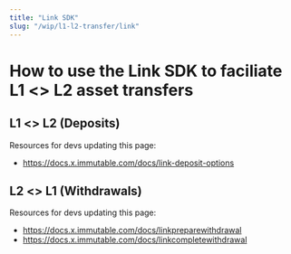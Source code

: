 ```yaml
---
title: "Link SDK"
slug: "/wip/l1-l2-transfer/link"
---
```


# How to use the Link SDK to faciliate L1 <\> L2 asset transfers

## L1 <\> L2 (Deposits)
Resources for devs updating this page:
* https://docs.x.immutable.com/docs/link-deposit-options

## L2 <\> L1 (Withdrawals)
Resources for devs updating this page:
* https://docs.x.immutable.com/docs/linkpreparewithdrawal
* https://docs.x.immutable.com/docs/linkcompletewithdrawal